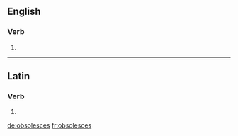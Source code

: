 ==English==

===Verb===
{{head|en|verb form}}

# {{en-third-person singular of|obsolesce}}

----

==Latin==

===Verb===
{{la-verb-form|obsolescēs}}

# {{inflection of|obsolescō||2|s|fut|act|ind|lang=la}}

[[de:obsolesces]]
[[fr:obsolesces]]